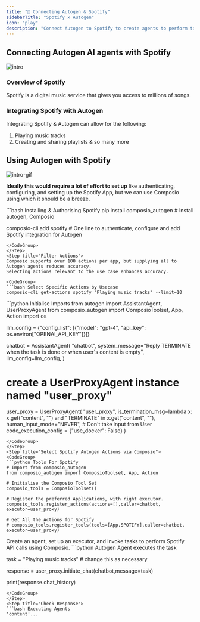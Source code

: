 ```yaml
---
title: "🚀 Connecting Autogen & Spotify"
sidebarTitle: "Spotify x Autogen"
icon: "play"
description: "Connect Autogen to Spotify to create agents to perform tasks using natural language"
---
```


## Connecting Autogen AI agents with Spotify
![intro](/media/intro.jpg)

### Overview of Spotify

Spotify is a digital music service that gives you access to millions of songs.

### Integrating Spotify with Autogen

Integrating Spotify & Autogen can allow for the following:

1. Playing music tracks
2. Creating and sharing playlists
& so many more

## Using Autogen with Spotify
![intro-gif](/media/intro.gif)
<Steps>
<Step title="Setting Up the Environment">

**Ideally this would require a lot of effort to set up** like authenticating, configuring, and setting up the Spotify App, but we can use Composio using which it should be a breeze.

<CodeGroup>
```bash Installing & Authorising Spotify
pip install composio_autogen # Install autogen, Composio 

composio-cli add spotify # One line to authenticate, configure and add Spotify integration for Autogen
```
</CodeGroup>
</Step>
<Step title="Filter Actions">
Composio supports over 100 actions per app, but supplying all to Autogen agents reduces accuracy.
Selecting actions relevant to the use case enhances accuracy.

<CodeGroup>
```bash Select Specific Actions by Usecase
composio-cli get-actions spotify "Playing music tracks" --limit=10
```
</CodeGroup>

</Step>
<Step title="Import Base Packages">

<CodeGroup>
```python Initialise Imports
from autogen import AssistantAgent, UserProxyAgent
from composio_autogen import ComposioToolset, App, Action
import os

llm_config = {"config_list": [{"model": "gpt-4", "api_key": os.environ["OPENAI_API_KEY"]}]}

chatbot = AssistantAgent(
    "chatbot",
    system_message="Reply TERMINATE when the task is done or when user's content is empty",
    llm_config=llm_config,
)

# create a UserProxyAgent instance named "user_proxy"
user_proxy = UserProxyAgent(
    "user_proxy",
    is_termination_msg=lambda x: x.get("content", "") and "TERMINATE" in x.get("content", ""),
    human_input_mode="NEVER", # Don't take input from User
    code_execution_config = {"use_docker": False}
)
```
</CodeGroup>
</Step>
<Step title="Select Spotify Autogen Actions via Composio">
<CodeGroup>
```python Tools For Spotify
# Import from composio_autogen
from composio_autogen import ComposioToolset, App, Action

# Initialise the Composio Tool Set
composio_tools = ComposioToolset()

# Register the preferred Applications, with right executor. 
composio_tools.register_actions(actions=[],caller=chatbot, executor=user_proxy)

# Get All the Actions for Spotify
# composio_tools.register_tools(tools=[App.SPOTIFY],caller=chatbot, executor=user_proxy) 
```
</CodeGroup>
</Step>
<Step title="Execute the Agent">
Create an agent, set up an executor, and invoke tasks to perform Spotify API calls using Composio. 
<CodeGroup>
```python Autogen Agent executes the task

task = "Playing music tracks" # change this as necessary

response = user_proxy.initiate_chat(chatbot,message=task)

print(response.chat_history)
```
</CodeGroup>
</Step>
<Step title="Check Response">
```bash Executing Agents
'content'...
```
</Step>
</Steps>
